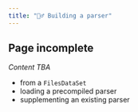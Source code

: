 ```yaml
---
title: "🤷‍♂️ Building a parser"
---
```



::: {.callout-warning}
## Page incomplete

*Content TBA*
:::

- from a `FilesDataSet`
- loading a precompiled parser
- supplementing an existing parser


